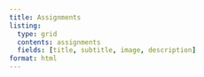 ```yaml
---
title: Assignments
listing:
  type: grid
  contents: assignments
  fields: [title, subtitle, image, description]
format: html
---
```


